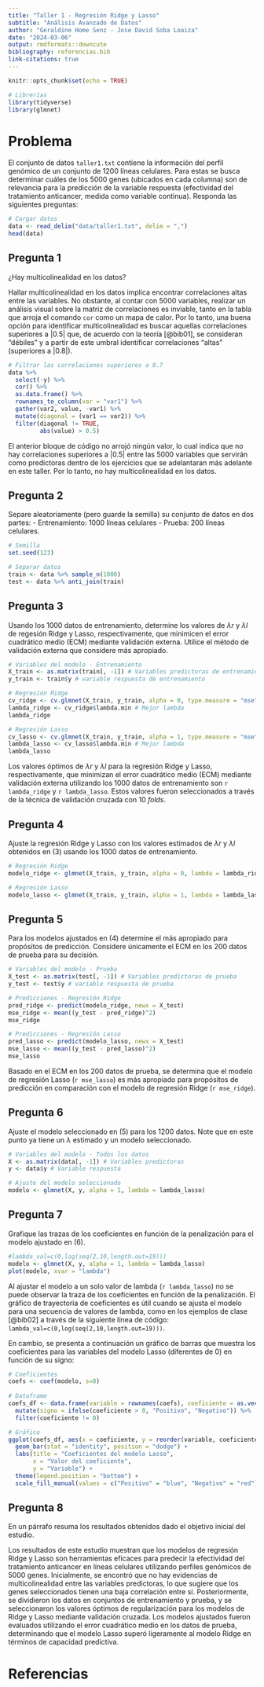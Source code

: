 ```yaml
---
title: "Taller 1 - Regresión Ridge y Lasso"
subtitle: "Análisis Avanzado de Datos"
author: "Geraldine Home Senz - Jose David Soba Loaiza"
date: "2024-03-06"
output: rmdformats::downcute
bibliography: referencias.bib
link-citations: true
---
```


```r
knitr::opts_chunk$set(echo = TRUE)
```

```r
# Librerías
library(tidyverse)
library(glmnet)
```

# Problema

El conjunto de datos `taller1.txt` contiene la información del perfil genómico de un conjunto de 1200 líneas celulares. Para estas se busca determinar cuáles de los 5000 genes (ubicados en cada columna) son de relevancia para la predicción de la variable respuesta (efectividad del tratamiento anticancer, medida como variable continua). Responda las siguientes preguntas:

```r
# Cargar datos
data <- read_delim("data/taller1.txt", delim = ",")
head(data)
```

## Pregunta 1

¿Hay multicolinealidad en los datos?

Hallar multicolinealidad en los datos implica encontrar correlaciones altas entre las variables. No obstante, al contar con 5000 variables, realizar un análisis visual sobre la matriz de correlaciones es inviable, tanto en la tabla que arroja el comando `cor` como un mapa de calor. Por lo tanto, una buena opción para identificar multicolinealidad es buscar aquellas correlaciones superiores a $|0.5|$ que, de acuerdo con la teoría [@bib01], se consideran "débiles" y a partir de este umbral identificar correlaciones "altas" (superiores a $|0.8|$).

```r
# Filtrar las correlaciones superiores a 0.7
data %>% 
  select(-y) %>%
  cor() %>%
  as.data.frame() %>%
  rownames_to_column(var = "var1") %>%
  gather(var2, value, -var1) %>%
  mutate(diagonal = (var1 == var2)) %>%
  filter(diagonal != TRUE,
         abs(value) > 0.5)
```

El anterior bloque de código no arrojó ningún valor, lo cual indica que no hay correlaciones superiores a $|0.5|$ entre las 5000 variables que servirán como predictoras dentro de los ejercicios que se adelantaran más adelante en este taller. Por lo tanto, no hay multicolinealidad en los datos.

## Pregunta 2

Separe aleatoriamente (pero guarde la semilla) su conjunto de datos en dos partes:
- Entrenamiento: 1000 líneas celulares
- Prueba: 200 líneas celulares.

```r
# Semilla
set.seed(123)

# Separar datos
train <- data %>% sample_n(1000)
test <- data %>% anti_join(train)
```

## Pregunta 3

Usando los 1000 datos de entrenamiento, determine los valores de $λr$ y $λl$ de regesión Ridge y Lasso, respectivamente, que minimicen el error cuadrático medio (ECM) mediante validación externa. Utilice el método de validación externa que considere más apropiado.

```r
# Variables del modelo - Entrenamiento
X_train <- as.matrix(train[, -1]) # Variables predictoras de entrenamiento
y_train <- train$y # variable respuesta de entrenamiento

# Regresión Ridge
cv_ridge <- cv.glmnet(X_train, y_train, alpha = 0, type.measure = "mse", nfolds = 10) # Cross-validation para encontrar el mejor lambda
lambda_ridge <- cv_ridge$lambda.min # Mejor lambda
lambda_ridge

# Regresión Lasso
cv_lasso <- cv.glmnet(X_train, y_train, alpha = 1, type.measure = "mse", nfolds = 10) # Cross-validation para encontrar el mejor lambda
lambda_lasso <- cv_lasso$lambda.min # Mejor lambda
lambda_lasso
```  

Los valores óptimos de $λr$ y $λl$ para la regresión Ridge y Lasso, respectivamente, que minimizan el error cuadrático medio (ECM) mediante validación externa utilizando los 1000 datos de entrenamiento son `r lambda_ridge` y `r lambda_lasso`. Estos valores fueron seleccionados a través de la técnica de validación cruzada con 10 *folds*.

## Pregunta 4

Ajuste la regresión Ridge y Lasso con los valores estimados de $λr$ y $λl$ obtenidos en (3) usando los 1000 datos de entrenamiento.

```r
# Regresión Ridge
modelo_ridge <- glmnet(X_train, y_train, alpha = 0, lambda = lambda_ridge)

# Regresión Lasso
modelo_lasso <- glmnet(X_train, y_train, alpha = 1, lambda = lambda_lasso)
```

## Pregunta 5

Para los modelos ajustados en (4) determine el más apropiado para propósitos de predicción. Considere únicamente el ECM en los 200 datos de prueba para su decisión.

```r
# Variables del modelo - Prueba
X_test <- as.matrix(test[, -1]) # Variables predictoras de prueba
y_test <- test$y # variable respuesta de prueba

# Predicciones - Regresión Ridge
pred_ridge <- predict(modelo_ridge, newx = X_test)
mse_ridge <- mean((y_test - pred_ridge)^2)
mse_ridge

# Predicciones - Regresión Lasso
pred_lasso <- predict(modelo_lasso, newx = X_test)
mse_lasso <- mean((y_test - pred_lasso)^2)
mse_lasso
```

Basado en el ECM en los 200 datos de prueba, se determina que el modelo de regresión Lasso (`r mse_lasso`) es más apropiado para propósitos de predicción en comparación con el modelo de regresión Ridge (`r mse_ridge`).

## Pregunta 6

Ajuste el modelo seleccionado en (5) para los 1200 datos. Note que en este punto ya tiene un $λ$ estimado y un modelo seleccionado.

```r
# Variables del modelo - Todos los datos
X <- as.matrix(data[, -1]) # Variables predictoras
y <- data$y # Variable respuesta

# Ajuste del modelo seleccionado
modelo <- glmnet(X, y, alpha = 1, lambda = lambda_lasso)
```

## Pregunta 7

Grafique las trazas de los coeficientes en función de la penalización para el modelo ajustado en (6).

```r
#lambda_val=c(0,log(seq(2,10,length.out=19)))
modelo <- glmnet(X, y, alpha = 1, lambda = lambda_lasso)
plot(modelo, xvar = "lambda")
```

Al ajustar el modelo a un solo valor de lambda (`r lambda_lasso`) no se puede observar la traza de los coeficientes en función de la penalización. El gráfico de trayectoria de coeficientes es útil cuando se ajusta el modelo para una secuencia de valores de lambda, como en los ejemplos de clase [@bib02] a través de la siguiente línea de código: `lambda_val=c(0,log(seq(2,10,length.out=19)))`.

En cambio, se presenta a continuación un gráfico de barras que muestra los coeficientes para las variables del modelo Lasso (diferentes de 0) en función de su signo:

```r
# Coeficientes
coefs <- coef(modelo, s=0)
 
# Dataframe
coefs_df <- data.frame(variable = rownames(coefs), coeficiente = as.vector(coefs)) %>%
  mutate(signo = ifelse(coeficiente > 0, "Positivo", "Negativo")) %>%
  filter(coeficiente != 0)

# Gráfico
ggplot(coefs_df, aes(x = coeficiente, y = reorder(variable, coeficiente), fill = signo)) +
  geom_bar(stat = "identity", position = "dodge") +
  labs(title = "Coeficientes del modelo Lasso",
       x = "Valor del coeficiente",
       y = "Variable") +
  theme(legend.position = "bottom") +
  scale_fill_manual(values = c("Positivo" = "blue", "Negativo" = "red"))
```

## Pregunta 8

En un párrafo resuma los resultados obtenidos dado el objetivo inicial del estudio.

Los resultados de este estudio muestran que los modelos de regresión Ridge y Lasso son herramientas eficaces para predecir la efectividad del tratamiento anticancer en líneas celulares utilizando perfiles genómicos de 5000 genes. Inicialmente, se encontró que no hay evidencias de multicolinealidad entre las variables predictoras, lo que sugiere que los genes seleccionados tienen una baja correlación entre sí. Posteriormente, se dividieron los datos en conjuntos de entrenamiento y prueba, y se seleccionaron los valores óptimos de regularización para los modelos de Ridge y Lasso mediante validación cruzada. Los modelos ajustados fueron evaluados utilizando el error cuadrático medio en los datos de prueba, determinando que el modelo Lasso superó ligeramente al modelo Ridge en términos de capacidad predictiva.

# Referencias
